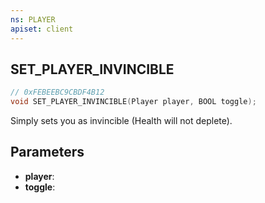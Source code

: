 ```yaml
---
ns: PLAYER
apiset: client
---
```

## SET_PLAYER_INVINCIBLE

```c
// 0xFEBEEBC9CBDF4B12
void SET_PLAYER_INVINCIBLE(Player player, BOOL toggle);
```

Simply sets you as invincible (Health will not deplete).

## Parameters
* **player**:
* **toggle**: